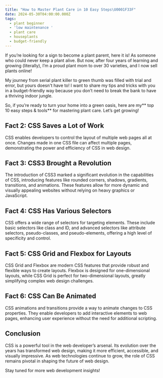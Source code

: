 ```yaml
---
title: "How to Master Plant Care in 10 Easy Steps\U0001F33F"
date: 2024-05-30T04:00:00.000Z
tags:
  - plant beginner
  - 'low maintenance '
  - plant care
  - houseplants
  - budget-friendly
---
```


<CaptionedImage imgUrl="/10-best-living-room-indoor-plants-01.webp" alt="plant image" />

If you’re looking for a sign to become a plant parent, here it is! As someone who could never keep a plant alive. But now, after four years of learning and growing (literally), I’m a proud plant mom to over 30 varieties, and I now sell plants online!

My journey from serial plant killer to green thumb was filled with trial and error, but yours doesn't have to! I want to share my tips and tricks with you in a budget-friendly way because you don’t need to break the bank to have a thriving indoor jungle.

So, if you’re ready to turn your home into a green oasis, here are my** top 10 easy steps & tools** for mastering plant care. Let’s get growing!

## Fact 2: CSS Saves a Lot of Work

CSS enables developers to control the layout of multiple web pages all at once. Changes made in one CSS file can affect multiple pages, demonstrating the power and efficiency of CSS in web design.

## Fact 3: CSS3 Brought a Revolution

The introduction of CSS3 marked a significant evolution in the capabilities of CSS, introducing features like rounded corners, shadows, gradients, transitions, and animations. These features allow for more dynamic and visually appealing websites without relying on heavy graphics or JavaScript.

## Fact 4: CSS Has Various Selectors

CSS offers a wide range of selectors for targeting elements. These include basic selectors like class and ID, and advanced selectors like attribute selectors, pseudo-classes, and pseudo-elements, offering a high level of specificity and control.

## Fact 5: CSS Grid and Flexbox for Layouts

CSS Grid and Flexbox are modern CSS features that provide robust and flexible ways to create layouts. Flexbox is designed for one-dimensional layouts, while CSS Grid is perfect for two-dimensional layouts, greatly simplifying complex web design challenges.

## Fact 6: CSS Can Be Animated

CSS animations and transitions provide a way to animate changes to CSS properties. They enable developers to add interactive elements to web pages, enhancing user experience without the need for additional scripting.

## Conclusion

CSS is a powerful tool in the web developer’s arsenal. Its evolution over the years has transformed web design, making it more efficient, accessible, and visually impressive. As web technologies continue to grow, the role of CSS remains pivotal in shaping the future of web design.

Stay tuned for more web development insights!
